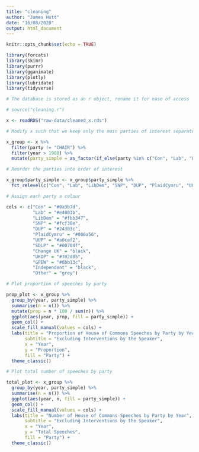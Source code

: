 ```yaml
---
title: "cleaning"
author: "James Hutt"
date: "16/08/2020"
output: html_document
---
```


```r
knitr::opts_chunk$set(echo = TRUE)

library(forcats)
library(skimr)
library(purrr)
library(gganimate)
library(plotly)
library(lubridate)
library(tidyverse)
```

```r

# The database is stored as an r object, rename it for ease of access

# source("cleaning.r")

x <- readRDS("raw-data/cleaned_x.rds")
```

```r

# Modify x such that we keep only the main parties of interest separate

x_group <- x %>%
  filter(party != "CHAIR") %>%
  filter(year > 1988) %>%
  mutate(party_simple = as_factor(if_else(party %in% c("Con", "Lab", "LibDem", "SNP", "DUP", "PlaidCymru", "UUP", "SDLP", "Independent", "Change UK", "UKIP", "GPEW"), party, "Other"))) 

# Reorder the parties into order of interest

x_group$party_simple <- x_group$party_simple %>%
  fct_relevel(c("Con", "Lab", "LibDem", "SNP", "DUP", "PlaidCymru", "UUP", "SDLP", "Change UK", "UKIP", "GPEW", "Independent", "Other"))

# Assign each party a colour 

cols <- c("Con" = "#0a3b7d",
          "Lab" = "#e4003b",
          "LibDem" = "#fbb347",
          "SNP" = "#fcf38e",
          "DUP" = "#24303c",
          "PlaidCymru" = "#006a56",
          "UUP" = "#a0cef2",
          "SDLP" = "#00704f",
          "Change UK" = "black",
          "UKIP" = "#702d85",
          "GPEW" = "#6bb13c",
          "Independent" = "black",
          "Other" = "grey")


```
```r

# Plot proportion of speeches by party

prop_plot <- x_group %>%
  group_by(year, party_simple) %>%
  summarise(n = n()) %>%
  mutate(prop = n * 100 / sum(n)) %>%
  ggplot(aes(year, prop, fill = party_simple)) + 
  geom_col() +
  scale_fill_manual(values = cols) +
  labs(title = "Proportion of House of Commons Speeches by Party by Year",
       subtitle = "Excluding Interventions by the Speaker",
       x = "Year",
       y = "Proportion", 
       fill = "Party") + 
  theme_classic()

# Plot total number of speeches by party

total_plot <- x_group %>%
  group_by(year, party_simple) %>%
  summarise(n = n()) %>%
  ggplot(aes(year, n, fill = party_simple)) + 
  geom_col() + 
  scale_fill_manual(values = cols) +
  labs(title = "Number of House of Commons Speeches by Party by Year",
       subtitle = "Excluding Interventions by the Speaker",
       x = "Year",
       y = "Total Speeches", 
       fill = "Party") + 
  theme_classic()

```

